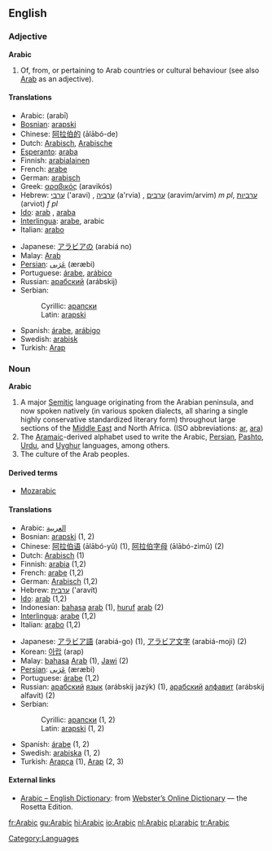 ==English==

===Adjective===
'''Arabic'''

# Of, from, or pertaining to Arab countries or cultural behaviour (see also [[Arab]] as an adjective).

====Translations====
{{top}}
*Arabic: {{ARchar|[[عربي]]}} ({{IPA|[[ʕ]]}}arabī)         
*[[Bosnian]]: [[arapski]] {{m}}
*Chinese: [[阿拉伯的]] (ālābó-de)
*Dutch: [[Arabisch]], [[Arabische]]
*[[Esperanto]]: [[araba]]
*Finnish: [[arabialainen]]
*French: [[arabe]]
*German: [[arabisch]]
*Greek: [[αραβικός]] (aravikós)
*Hebrew: [[ערבי]] ('aravi) {{m}}, [[ערביה]] (a'rvia) {{f}}, [[ערבים]] (aravim/arvim) ''m pl'', [[ערביות]] (arviot) ''f pl''
*[[Ido]]: [[arab]] {{m}}, [[araba]] {{f}}
*[[Interlingua]]: [[arabe]], arabic
*Italian: [[arabo]]
{{mid}}
*Japanese: [[アラビア]][[の]] (arabiá no)
*Malay: [[Arab]]
*[[Persian]]: [[عربی|عَرَبی]] (æræbi)
*Portuguese: [[árabe]], [[arábico]]
*Russian: [[арабский]] (arábskij)
*Serbian:
*:Cyrillic: [[арапски]] {{m}}
*:Latin: [[arapski]] {{m}}
*Spanish: [[árabe]], [[arábigo]]
*Swedish: [[arabisk]]
*Turkish: [[Arap]]
{{bottom}}

===Noun===
'''Arabic'''

# A major [[Semitic]] language originating from the Arabian peninsula, and now spoken natively (in various spoken dialects, all sharing a single highly conservative standardized literary form) throughout large sections of the [[Middle East]] and North Africa. (ISO abbreviations: [[ar]], [[ara]])
# The [[Aramaic]]-derived alphabet used to write the Arabic, [[Persian]], [[Pashto]], [[Urdu]], and [[Uyghur]] languages, among others.
# The culture of the Arab peoples.

====Derived terms====
*[[Mozarabic]]

====Translations====
{{top}}
*Arabic: [[العربية]] {{IPAchar|(al-ʕarabíyya)}}
*Bosnian: [[arapski]] (1, 2)
*Chinese: [[阿拉伯语]] (ālābó-yǔ) (1), [[阿拉伯字母]] (ālābó-zìmǔ) (2)
*Dutch: [[Arabisch]] {{n}} (1)
*Finnish: [[arabia]] (1,2)
*French: [[arabe]] (1,2)
*German: [[Arabisch]] (1,2)
*Hebrew: [[ערבית]] ('aravít)
*[[Ido]]: [[arab]] (1,2)
*Indonesian: [[bahasa]] [[arab]] (1), [[huruf]] [[arab]] (2)
*[[Interlingua]]: [[arabe]] (1,2)
*Italian: [[arabo]] (1,2)
{{mid}}
*Japanese: [[アラビア語]] (arabiá-go) (1), [[アラビア文字]] (arabiá-moji) (2)
*Korean: [[아랍]] (arap)
*Malay: [[bahasa]] [[Arab]] (1), [[Jawi]] (2)
*[[Persian]]: [[عربی|عَرَبی]] (æræbi)
*Portuguese: [[árabe]] {{m}} (1,2)
*Russian: [[арабский]] [[язык]] (arábskij jazýk) (1), [[арабский]] [[алфавит]] (arábskij alfavít) (2) 
*Serbian:
*:Cyrillic: [[арапски]] {{m}} (1, 2)
*:Latin: [[arapski]] {{m}} (1, 2)
*Spanish: [[árabe]] {{m}} (1, 2)
*Swedish: [[arabiska]] (1, 2)
*Turkish: [[Arapça]] (1), [[Arap]] (2, 3)
{{bottom}}
====External links====
{{interwiktionary|code=ar}}
*[http://www.websters-online-dictionary.org/definition/Arabic-english/ Arabic – English Dictionary]: from [http://www.websters-online-dictionary.org Webster’s Online Dictionary] — the Rosetta Edition.

[[Category:Languages]]

[[fr:Arabic]]
[[gu:Arabic]]
[[hi:Arabic]]
[[io:Arabic]]
[[nl:Arabic]]
[[pl:arabic]]
[[tr:Arabic]]